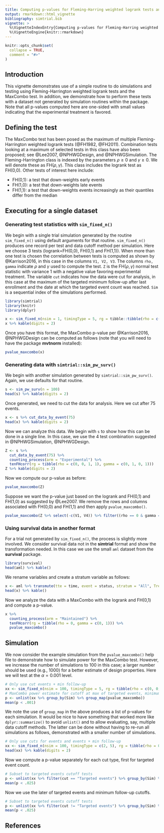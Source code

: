 ```yaml
---
title: Computing p-values for Fleming-Harring weighted logrank tests and the MaxCombo test
output: rmarkdown::html_vignette
bibliography: simtrial.bib
vignette: >
  %\VignetteIndexEntry{Computing p-values for Fleming-Harring weighted logrank tests and the MaxCombo test}
  %\VignetteEngine{knitr::rmarkdown} 
---
```


```r
knitr::opts_chunk$set(
  collapse = TRUE,
  comment = "#>"
)
```

## Introduction

This vignette demonstrates use of a simple routine to do simulations and testing using Fleming-Harrington weighted logrank tests and the MaxCombo test.
In addition, we demonstrate how to perform these tests with a dataset not generated by simulation routines within the package.
Note that all p-values computed here are one-sided with small values indicating that the experimental treatment is favored. 

## Defining the test

The MaxCombo test has been posed as the maximum of multiple Fleming-Harrington weighted logrank tests (@FH1982, @FH2011).
Combination tests looking at a maximum of selected tests in this class have also been proposed; see @Lee2007, @NPHWGDesign, and @NPHWGSimulation.
The Fleming-Harrington class is indexed by the parameters $\rho\ge 0$ and $\gamma\ge 0$.
We will denote these as FH($\rho,\gamma$). 
This class includes the logrank test as FH(0,0).
Other tests of interest here include:

- FH(0,1): a test that down-weights early events
- FH(1,0): a test that down-weights late events
- FH(1,1): a test that down-weights events increasingly as their quantiles differ from the median

## Executing for a single dataset

### Generating test statistics with `sim_fixed_n()`

We begin with a single trial simulation generated by the routine `sim_fixed_n()` using default arguments for that routine.
`sim_fixed_n()` produces one record per test and data cutoff method per simulation.
Here we choose 3 tests (logrank=FH(0,0), FH(0,1) and FH(1,1)).
When more than one test is chosen the correlation between tests is computed as shown by @Karrison2016, in this case in the columns `V1, V2, V3`. The columns `rho, gamma` indicate $\rho$ and $\gamma$ used to compute the test. `Z` is the FH($\rho,\gamma$) normal test statistic with variance 1 with a negative value favoring experimental treatment. The variable `cut` indicates how the data were cut for analysis, in this case at the maximum of the targeted minimum follow-up after last enrollment and the date at which the targeted event count was reached. `Sim` is a sequential index of the simulations performed.  

```r
library(simtrial)
library(knitr)
library(dplyr)
```

```r
x <- sim_fixed_n(nsim = 1, timingType = 5, rg = tibble::tibble(rho = c(0, 0, 1), gamma = c(0, 1, 1)))
x %>% kable(digits = 2)
```

Once you have this format, the MaxCombo p-value per @Karrison2016, @NPHWGDesign can be computed as follows (note that you will need to have the package **mvtnorm** installed):

```r
pvalue_maxcombo(x)
```

### Generating data with `simtrial::sim_pw_surv()`

We begin with another simulation generated by `simtrial::sim_pw_surv()`.
Again, we use defaults for that routine.

```r
s <- sim_pw_surv(n = 100)
head(s) %>% kable(digits = 2)
```

Once generated, we need to cut the data for analysis. Here we cut after 75 events.

```r
x <- s %>% cut_data_by_event(75)
head(x) %>% kable(digits = 2)
```

Now we can analyze this data. We begin with `s` to show how this can be done in a single line.
In this case, we use the 4 test combination suggested in @NPHWGSimulation, @NPHWGDesign.

```r
Z <- s %>%
  cut_data_by_event(75) %>%
  counting_process(arm = "Experimental") %>%
  tenFHcorr(rg = tibble(rho = c(0, 0, 1, 1), gamma = c(0, 1, 0, 1)))
Z %>% kable(digits = 2)
```

Now we compute our p-value as before:

```r
pvalue_maxcombo(Z)
```

Suppose we want the p-value just based on the logrank and FH(0,1) and FH(1,0) as suggested by @Lee2007.
We remove the rows and columns associated with FH(0,0) and FH(1,1) and then apply `pvalue_maxcombo()`.

```r
pvalue_maxcombo(Z %>% select(-c(V1, V4)) %>% filter((rho == 0 & gamma == 1) | (rho == 1 & gamma == 0)))
```

### Using survival data in another format

For a trial not generated by `sim_fixed_n()`, the process is slightly more involved.
We consider survival data not in the **simtrial** format and show the transformation needed.
In this case we use the small `aml` dataset from the **survival** package.

```r
library(survival)
head(aml) %>% kable()
```

We rename variables and create a stratum variable as follows:

```r
x <- aml %>% transmute(tte = time, event = status, stratum = "All", Treatment = as.character(x))
head(x) %>% kable()
```

Now we analyze the data with a MaxCombo with the logrank and FH(0,1) and compute a p-value.

```r
x %>%
  counting_process(arm = "Maintained") %>%
  tenFHcorr(rg = tibble(rho = 0, gamma = c(0, 1))) %>%
  pvalue_maxcombo()
```

## Simulation

We now consider the example simulation from the `pvalue_maxcombo()` help file to demonstrate how to simulate power for the MaxCombo test. However, we increase the number of simulations to 100 in this case; a larger number should be used (e.g., 1000) for a better estimate of design properties. Here we will test at the $\alpha=0.001$ level.

```r
# Only use cut events + min follow-up
xx <- sim_fixed_n(nsim = 100, timingType = 5, rg = tibble(rho = c(0, 0, 1), gamma = c(0, 1, 1)))
# MaxCombo power estimate for cutoff at max of targeted events, minimum follow-up
p <- unlist(xx %>% group_by(Sim) %>% group_map(pvalue_maxcombo))
mean(p < .001)
```

We note the use of `group_map` in the above produces a list of p-values for each simulation.
It would be nice to have something that worked more like `dplyr::summarize()` to avoid `unlist()` and to allow evaluating, say, multiple data cutoff methods.
The latter can be done without having to re-run all simulations as follows, demonstrated with a smaller number of simulations.

```r
# Only use cuts for events and events + min follow-up
xx <- sim_fixed_n(nsim = 100, timingType = c(2, 5), rg = tibble(rho = 0, gamma = c(0, 1)))
head(xx) %>% kable(digits = 2)
```

Now we compute a p-value separately for each cut type, first for targeted event count.

```r
# Subset to targeted events cutoff tests
p <- unlist(xx %>% filter(cut == "Targeted events") %>% group_by(Sim) %>% group_map(pvalue_maxcombo))
mean(p < .025)
```

Now we use the later of targeted events and minimum follow-up cutoffs.

```r
# Subset to targeted events cutoff tests
p <- unlist(xx %>% filter(cut != "Targeted events") %>% group_by(Sim) %>% group_map(pvalue_maxcombo))
mean(p < .025)
```

## References
